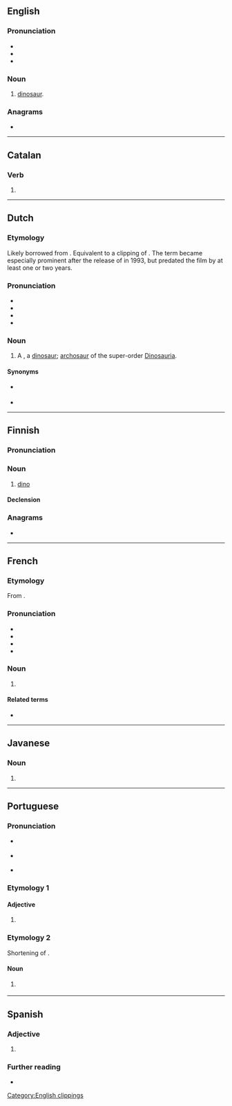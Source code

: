 {{also|Dino|DINO|dino-|diño|Diño|diñó|Dîno|d-ino|D-ino}}
==English==
{{wikipedia}}

===Pronunciation===
* {{IPA|en|/ˈdaɪnoʊ/}}
* {{audio|en|LL-Q1860 (eng)-Vealhurl-dino.wav|Audio (Southern England)}}
* {{rhymes|en|aɪnəʊ}}

===Noun===
{{en-noun}}

# {{lb|en|informal}} [[dinosaur]].

===Anagrams===
* {{anagrams|en|a=dino|Dion|Indo-|NOID|Odin|do in|doin|doin'|indo|nido-|nodi}}

[[Category:English clippings]]

----

==Catalan==

===Verb===
{{head|ca|verb form}}

# {{ca-verb form of|p=1|n=sg|t=pres|m=ind|dinar}}

----

==Dutch==

===Etymology===
Likely borrowed from {{bor|nl|en|dino}}. Equivalent to a clipping of {{m|nl|dinosaurus}}. The term became especially prominent after the release of {{w|Jurassic Park}} in 1993, but predated the film by at least one or two years.

===Pronunciation===
* {{IPA|nl|/ˈdi.noː/}}
* {{audio|nl|Nl-dino.ogg|Audio}}
* {{hyphenation|nl|di|no}}
* {{rhymes|nl|inoː}}

===Noun===
{{nl-noun|m|-'s|dinootje}}

# {{lb|nl|informal}} A {{l|en|dino}}, a [[dinosaur]]; [[archosaur]] of the super-order [[Dinosauria]]. {{defdate|from late 20th c.}}

====Synonyms====
* {{l|nl|dinosauriër}} {{q|formal}}
* {{l|nl|dinosaurus}}

----

==Finnish==

===Pronunciation===
{{fi-pronunciation}}

===Noun===
{{fi-noun}}

# {{lb|fi|informal}} [[#English|dino]]

====Declension====
{{fi-decl-valo|din|||o|a}}

===Anagrams===
* {{anagrams|fi|a=dino|nido}}

----

==French==

===Etymology===
From {{m|fr|dinosaure}}.

===Pronunciation===
* {{fr-IPA}}
* {{audio|fr|LL-Q150 (fra)-Lyokoï-dino.wav|Audio}}
* {{rhymes|fr|o|s=2}}
* {{homophones|fr|dinos}}

===Noun===
{{fr-noun|m}}

# {{l|en|dino}}

====Related terms====
* {{l|fr|dinosaure}}

----

==Javanese==

===Noun===
{{jv-noun}}

# {{nonstandard spelling of|jv|dina}}

----

==Portuguese==

===Pronunciation===
* {{a|Portugal}} {{IPA|pt|/ˈdi.nu/}}
* {{a|Brazil}} {{IPA|pt|/ˈd͡ʒi.nu/}}
* {{a|South Brazil}} {{IPA|pt|/ˈd͡ʒi.no/}}

===Etymology 1===

====Adjective====
{{pt-adj|din|o}}

# {{lb|pt|obsolete|or|poetic}} {{alternative form of|pt|digno}}

===Etymology 2===
Shortening of {{m|pt|dinossauro||dinosaur}}.

====Noun====
{{pt-noun|m|s}}

# {{lb|pt|familiar}} {{l|en|dinosaur}} {{gloss|any of various extinct reptiles belonging to the ''Dinosauria''}}
#: {{syn|pt|dinossauro}}

{{topics|pt|Dinosaurs}}

----

==Spanish==

===Adjective===
{{es-adj}}

# {{obsolete spelling of|es|digno}}

===Further reading===
* {{R:DRAE}}